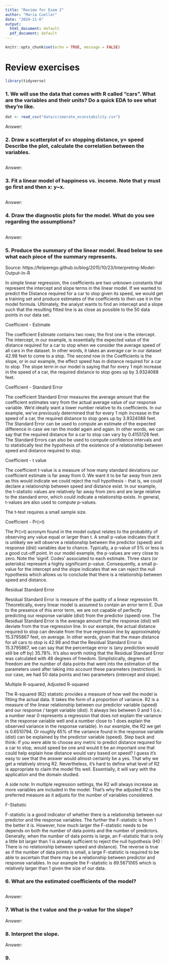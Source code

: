 ```yaml
---
title: "Review for Exam 2"
author: "Maria Cuellar"
date: "2024-11-6"
output:
  html_document: default
  pdf_document: default
---
```


```r
knitr::opts_chunk$set(echo = TRUE, message = FALSE)
```

# Review exercises 

```r
library(tidyverse)
```

### 1. We will use the data that comes with R called "cars". What are the variables and their units? Do a quick EDA to see what they're like.

```r
dat <- read_csv("data/crimerate_econstability.csv")
```

Answer: 

### 2. Draw a scatterplot of x= stopping distance, y= speed Describe the plot, calculate the correlation between the variables.

```r

```

Answer:


### 3. Fit a linear model of happiness vs. income. Note that y must go first and then x: y~x.

```r

```

Answer: 


### 4. Draw the diagnostic plots for the model. What do you see regarding the assumptions? 

```r


```
Answer: 

### 5. Produce the summary of the linear model. Read below to see what each piece of the summary represents.

Source: https://feliperego.github.io/blog/2015/10/23/Interpreting-Model-Output-In-R

In simple linear regression, the coefficients are two unknown constants that represent the intercept and slope terms in the linear model. If we wanted to predict the Distance required for a car to stop given its speed, we would get a training set and produce estimates of the coefficients to then use it in the model formula. Ultimately, the analyst wants to find an intercept and a slope such that the resulting fitted line is as close as possible to the 50 data points in our data set.

Coefficient - Estimate

The coefficient Estimate contains two rows; the first one is the intercept. The intercept, in our example, is essentially the expected value of the distance required for a car to stop when we consider the average speed of all cars in the dataset. In other words, it takes an average car in our dataset 42.98 feet to come to a stop. The second row in the Coefficients is the slope, or in our example, the effect speed has in distance required for a car to stop. The slope term in our model is saying that for every 1 mph increase in the speed of a car, the required distance to stop goes up by 3.9324088 feet.

Coefficient - Standard Error

The coefficient Standard Error measures the average amount that the coefficient estimates vary from the actual average value of our response variable. We’d ideally want a lower number relative to its coefficients. In our example, we’ve previously determined that for every 1 mph increase in the speed of a car, the required distance to stop goes up by 3.9324088 feet. The Standard Error can be used to compute an estimate of the expected difference in case we ran the model again and again. In other words, we can say that the required distance for a car to stop can vary by 0.4155128 feet. The Standard Errors can also be used to compute confidence intervals and to statistically test the hypothesis of the existence of a relationship between speed and distance required to stop.

Coefficient - t value

The coefficient t-value is a measure of how many standard deviations our coefficient estimate is far away from 0. We want it to be far away from zero as this would indicate we could reject the null hypothesis - that is, we could declare a relationship between speed and distance exist. In our example, the t-statistic values are relatively far away from zero and are large relative to the standard error, which could indicate a relationship exists. In general, t-values are also used to compute p-values.

The t-test requires a small sample size.

Coefficient - Pr(>t)

The Pr(>t) acronym found in the model output relates to the probability of observing any value equal or larger than t. A small p-value indicates that it is unlikely we will observe a relationship between the predictor (speed) and response (dist) variables due to chance. Typically, a p-value of 5% or less is a good cut-off point. In our model example, the p-values are very close to zero. Note the ‘signif. Codes’ associated to each estimate. Three stars (or asterisks) represent a highly significant p-value. Consequently, a small p-value for the intercept and the slope indicates that we can reject the null hypothesis which allows us to conclude that there is a relationship between speed and distance.


Residual Standard Error

Residual Standard Error is measure of the quality of a linear regression fit. Theoretically, every linear model is assumed to contain an error term E. Due to the presence of this error term, we are not capable of perfectly predicting our response variable (dist) from the predictor (speed) one. The Residual Standard Error is the average amount that the response (dist) will deviate from the true regression line. In our example, the actual distance required to stop can deviate from the true regression line by approximately 15.3795867 feet, on average. In other words, given that the mean distance for all cars to stop is 42.98 and that the Residual Standard Error is 15.3795867, we can say that the percentage error is (any prediction would still be off by) 35.78%. It’s also worth noting that the Residual Standard Error was calculated with 48 degrees of freedom. Simplistically, degrees of freedom are the number of data points that went into the estimation of the parameters used after taking into account these parameters (restriction). In our case, we had 50 data points and two parameters (intercept and slope).


Multiple R-squared, Adjusted R-squared

The R-squared (R2) statistic provides a measure of how well the model is fitting the actual data. It takes the form of a proportion of variance. R2 is a measure of the linear relationship between our predictor variable (speed) and our response / target variable (dist). It always lies between 0 and 1 (i.e.: a number near 0 represents a regression that does not explain the variance in the response variable well and a number close to 1 does explain the observed variance in the response variable). In our example, the R2
 we get is 0.6510794. Or roughly 65% of the variance found in the response variable (dist) can be explained by the predictor variable (speed). Step back and think: If you were able to choose any metric to predict distance required for a car to stop, would speed be one and would it be an important one that could help explain how distance would vary based on speed? I guess it’s easy to see that the answer would almost certainly be a yes. That why we get a relatively strong R2. Nevertheless, it’s hard to define what level of R2 is appropriate to claim the model fits well. Essentially, it will vary with the application and the domain studied.

A side note: In multiple regression settings, the R2 will always increase as more variables are included in the model. That’s why the adjusted R2 is the preferred measure as it adjusts for the number of variables considered.


F-Statistic

F-statistic is a good indicator of whether there is a relationship between our predictor and the response variables. The further the F-statistic is from 1 the better it is. However, how much larger the F-statistic needs to be depends on both the number of data points and the number of predictors. Generally, when the number of data points is large, an F-statistic that is only a little bit larger than 1 is already sufficient to reject the null hypothesis (H0 : There is no relationship between speed and distance). The reverse is true as if the number of data points is small, a large F-statistic is required to be able to ascertain that there may be a relationship between predictor and response variables. In our example the F-statistic is 89.5671065 which is relatively larger than 1 given the size of our data.


### 6. What are the estimated coefficients of the model? 

```r

```

Answer: 

### 7. What is the t value and the p-value for the slope?

Answer: 


### 8. Interpret the slope.

Answer: 

### 9. 



